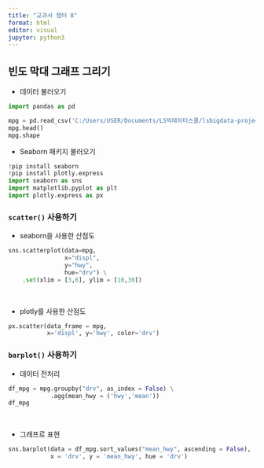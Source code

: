 ```yaml
---
title: "교과서 챕터 8"
format: html
editor: visual
jupyter: python3
---
```


## 빈도 막대 그래프 그리기

-   데이터 불러오기

```python
import pandas as pd

mpg = pd.read_csv('C:/Users/USER/Documents/LS빅데이터스쿨/lsbigdata-project1/data/mpg.csv')
mpg.head()
mpg.shape
```

-   Seaborn 패키지 불러오기

```python
!pip install seaborn
!pip install plotly.express
import seaborn as sns
import matplotlib.pyplot as plt
import plotly.express as px
```

### `scatter()` 사용하기

-   seaborn을 사용한 산점도

```python
sns.scatterplot(data=mpg,
                x="displ",
                y="hwy",
                hue="drv") \
    .set(xlim = [3,6], ylim = [10,30])
```

</br>

-   plotly를 사용한 산점도

```python
px.scatter(data_frame = mpg,
           x='displ', y='hwy', color='drv')
```

### `barplot()` 사용하기

-   데이터 전처리

```python
df_mpg = mpg.groupby("drv", as_index = False) \
            .agg(mean_hwy = ('hwy','mean'))
df_mpg
```

</br>

-   그래프로 표현

```python
sns.barplot(data = df_mpg.sort_values("mean_hwy", ascending = False),
            x = 'drv', y = 'mean_hwy', hue = 'drv')
```
